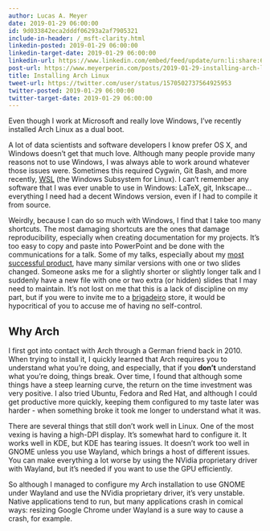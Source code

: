 ```yaml
---
author: Lucas A. Meyer
date: 2019-01-29 06:00:00
id: 9d033842eca2dddf06293a2af7905321
include-in-header: /_msft-clarity.html
linkedin-posted: 2019-01-29 06:00:00
linkedin-target-date: 2019-01-29 06:00:00
linkedin-url: https://www.linkedin.com/embed/feed/update/urn:li:share:6976268474423660544
post-url: https://www.meyerperin.com/posts/2019-01-29-installing-arch-linux.html
title: Installing Arch Linux
tweet-url: https://twitter.com/user/status/1570502737564925953
twitter-posted: 2019-01-29 06:00:00
twitter-target-date: 2019-01-29 06:00:00
---
```


Even though I work at Microsoft and really love Windows, I've recently installed Arch Linux as a dual boot. 

A lot of data scientists and software developers I know prefer OS X, and Windows doesn't get that much love. Although many people provide many reasons not to use Windows, I was always able to work around whatever those issues were. Sometimes this required Cygwin, Git Bash, and more recently, [WSL](https://docs.microsoft.com/en-us/windows/wsl/install-win10) (the Windows Subsystem for Linux). I can't remember any software that I was ever unable to use in Windows: LaTeX, git, Inkscape... everything I need had a decent Windows version, even if I had to compile it from source.

Weirdly, because I can do so much with Windows, I find that I take too many shortcuts. The most damaging shortcuts are the ones that damage reproducibility, especially when creating documentation for my projects. It's too easy to copy and paste into PowerPoint and be done with the communications for a talk. Some of my talks, especially about my [most successful product](https://treasurytoday.com/asa-2017-winners/judges-choice-winner-microsoft), have many similar versions with one or two slides changed. Someone asks me for a slightly shorter or slightly longer talk and I suddenly have a new file with one or two extra (or hidden) slides that I may need to maintain. It's not lost on me that this is a lack of discipline on my part, but if you were to invite me to a [brigadeiro](https://en.wikipedia.org/wiki/Brigadeiro) store, it would be hypocritical of you to accuse me of having no self-control.

## Why Arch

I first got into contact with Arch through a German friend back in 2010. When trying to install it, I quickly learned that Arch requires you to understand what you're doing, and especially, that if you **don't** understand what you're doing, things break. Over time, I found that although some things have a steep learning curve, the return on the time investment was very positive. I also tried Ubuntu, Fedora and Red Hat, and although I could get productive more quickly, keeping them configured to my taste later was harder - when something broke it took me longer to understand what it was.

There are several things that still don't work well in Linux. One of the most vexing is having a high-DPI display. It's somewhat hard to configure it. It works well in KDE, but KDE has tearing issues. It doesn't work too well in GNOME unless you use Wayland, which brings a host of different issues. You can make everything a lot worse by using the NVidia proprietary driver with Wayland, but it's needed if you want to use the GPU efficiently. 

So although I managed to configure my Arch installation to use GNOME under Wayland and use the NVidia proprietary driver, it's very unstable. Native applications tend to run, but many applications crash in comical ways: resizing Google Chrome under Wayland is a sure way to cause a crash, for example.